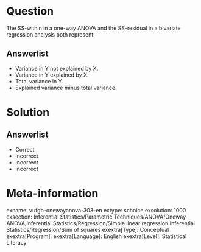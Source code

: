 Question
========

The SS-within in a one-way ANOVA and the SS-residual in a bivariate regression analysis both represent:
  
Answerlist
----------
* Variance in Y not explained by X. 
* Variance in Y explained by X.
* Total variance in Y.
* Explained variance minus total variance.

Solution
========

Answerlist
----------
* Correct
* Incorrect
* Incorrect
* Incorrect

Meta-information
================
exname: vufgb-onewayanova-303-en
extype: schoice
exsolution: 1000
exsection: Inferential Statistics/Parametric Techniques/ANOVA/Oneway ANOVA,Inferential Statistics/Regression/Simple linear regression,Inferential Statistics/Regression/Sum of squares
exextra[Type]: Conceptual
exextra[Program]: 
exextra[Language]: English
exextra[Level]: Statistical Literacy

